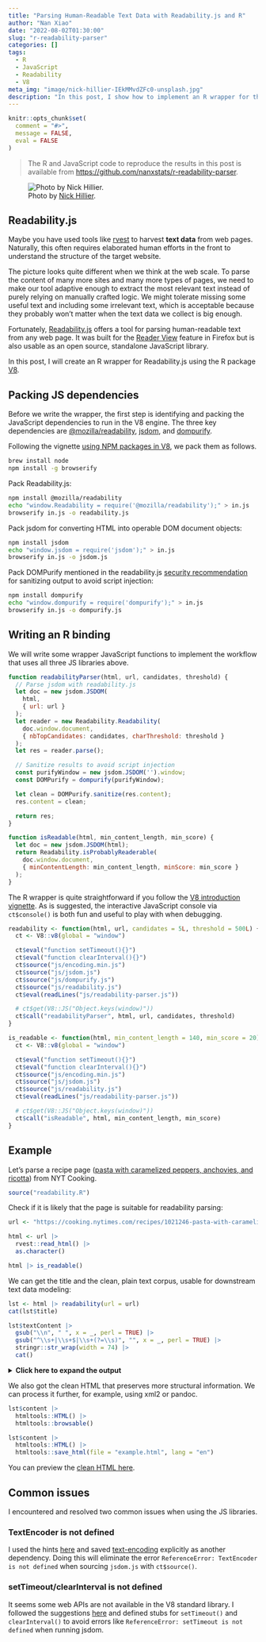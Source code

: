 ```yaml
---
title: "Parsing Human-Readable Text Data with Readability.js and R"
author: "Nan Xiao"
date: "2022-08-02T01:30:00"
slug: "r-readability-parser"
categories: []
tags:
  - R
  - JavaScript
  - Readability
  - V8
meta_img: "image/nick-hillier-IEkMMvdZFc0-unsplash.jpg"
description: "In this post, I show how to implement an R wrapper for the JavaScript library Readability.js using the R package V8. The parser allows extracting human-readable text data from any web page."
---
```


```r
knitr::opts_chunk$set(
  comment = "#>",
  message = FALSE,
  eval = FALSE
)
```

> The R and JavaScript code to reproduce the results in this post is available from
> <https://github.com/nanxstats/r-readability-parser>.

![Photo by [Nick Hillier](https://unsplash.com/photos/IEkMMvdZFc0).](/image/nick-hillier-IEkMMvdZFc0-unsplash.jpg)

## Readability.js

Maybe you have used tools like [rvest](https://rvest.tidyverse.org/) to
harvest **text data** from web pages. Naturally, this often requires
elaborated human efforts in the front to understand the structure of
the target website.

The picture looks quite different when we think at the web scale.
To parse the content of many more sites and many more types of pages,
we need to make our tool adaptive enough to extract the most relevant
text instead of purely relying on manually crafted logic.
We might tolerate missing some useful text and including some
irrelevant text, which is acceptable because they probably won't matter
when the text data we collect is big enough.

Fortunately, [Readability.js](https://github.com/mozilla/readability)
offers a tool for parsing human-readable text from any web page.
It was built for the [Reader View](https://support.mozilla.org/en-US/kb/firefox-reader-view-clutter-free-web-pages) feature in Firefox but
is also usable as an open source, standalone JavaScript library.

In this post, I will create an R wrapper for Readability.js using the
R package [V8](https://github.com/jeroen/V8).

## Packing JS dependencies

Before we write the wrapper, the first step is identifying and packing the
JavaScript dependencies to run in the V8 engine. The three key dependencies
are [@mozilla/readability](https://www.npmjs.com/package/@mozilla/readability),
[jsdom](https://www.npmjs.com/package/jsdom),
and [dompurify](https://www.npmjs.com/package/dompurify).

Following the vignette
[using NPM packages in V8](https://cran.r-project.org/web/packages/V8/vignettes/npm.html),
we pack them as follows.

```bash
brew install node
npm install -g browserify
```

Pack Readability.js:

```bash
npm install @mozilla/readability
echo "window.Readability = require('@mozilla/readability');" > in.js
browserify in.js -o readability.js
```

Pack jsdom for converting HTML into operable DOM document objects:

```bash
npm install jsdom
echo "window.jsdom = require('jsdom');" > in.js
browserify in.js -o jsdom.js
```

Pack DOMPurify mentioned in the readability.js
[security recommendation](https://github.com/mozilla/readability#security)
for sanitizing output to avoid script injection:

```bash
npm install dompurify
echo "window.dompurify = require('dompurify');" > in.js
browserify in.js -o dompurify.js
```

## Writing an R binding

We will write some wrapper JavaScript functions to implement the workflow
that uses all three JS libraries above.

```js
function readabilityParser(html, url, candidates, threshold) {
  // Parse jsdom with readability.js
  let doc = new jsdom.JSDOM(
    html,
    { url: url }
  );
  let reader = new Readability.Readability(
    doc.window.document,
    { nbTopCandidates: candidates, charThreshold: threshold }
  );
  let res = reader.parse();

  // Sanitize results to avoid script injection
  const purifyWindow = new jsdom.JSDOM('').window;
  const DOMPurify = dompurify(purifyWindow);

  let clean = DOMPurify.sanitize(res.content);
  res.content = clean;

  return res;
}

function isReadable(html, min_content_length, min_score) {
  let doc = new jsdom.JSDOM(html);
  return Readability.isProbablyReaderable(
    doc.window.document,
    { minContentLength: min_content_length, minScore: min_score }
  );
}
```

The R wrapper is quite straightforward if you follow the
[V8 introduction vignette](https://cran.r-project.org/web/packages/V8/vignettes/v8_intro.html).
As is suggested, the interactive JavaScript console via `ct$console()`
is both fun and useful to play with when debugging.

```r
readability <- function(html, url, candidates = 5L, threshold = 500L) {
  ct <- V8::v8(global = "window")

  ct$eval("function setTimeout(){}")
  ct$eval("function clearInterval(){}")
  ct$source("js/encoding.min.js")
  ct$source("js/jsdom.js")
  ct$source("js/dompurify.js")
  ct$source("js/readability.js")
  ct$eval(readLines("js/readability-parser.js"))

  # ct$get(V8::JS("Object.keys(window)"))
  ct$call("readabilityParser", html, url, candidates, threshold)
}

is_readable <- function(html, min_content_length = 140, min_score = 20) {
  ct <- V8::v8(global = "window")

  ct$eval("function setTimeout(){}")
  ct$eval("function clearInterval(){}")
  ct$source("js/encoding.min.js")
  ct$source("js/jsdom.js")
  ct$source("js/readability.js")
  ct$eval(readLines("js/readability-parser.js"))

  # ct$get(V8::JS("Object.keys(window)"))
  ct$call("isReadable", html, min_content_length, min_score)
}
```

## Example

Let's parse a recipe page
([pasta with caramelized peppers, anchovies, and ricotta](https://cooking.nytimes.com/recipes/1021246-pasta-with-caramelized-peppers-anchovies-and-ricotta))
from NYT Cooking.

```r
source("readability.R")
```

Check if it is likely that the page is suitable for readability parsing:

```r
url <- "https://cooking.nytimes.com/recipes/1021246-pasta-with-caramelized-peppers-anchovies-and-ricotta"

html <- url |>
  rvest::read_html() |>
  as.character()

html |> is_readable()
```

We can get the title and the clean, plain text corpus, usable for
downstream text data modeling:

```r
lst <- html |> readability(url = url)
cat(lst$title)
```

```r
lst$textContent |>
  gsub("\\n", " ", x = _, perl = TRUE) |>
  gsub("^\\s+|\\s+$|\\s+(?=\\s)", "", x = _, perl = TRUE) |>
  stringr::str_wrap(width = 74) |>
  cat()
```

<details>
<summary>**Click here to expand the output**</summary>

```css
details > summary {
    border: 1px solid #6c757d;
    border-radius: 0.25rem;
    padding: 1rem;
}
```

```r
lst$textContent |>
  gsub("\\n", " ", x = _, perl = TRUE) |>
  gsub("^\\s+|\\s+$|\\s+(?=\\s)", "", x = _, perl = TRUE) |>
  stringr::str_wrap(width = 74) |>
  cat()
```

</details>

<p></p>

We also got the clean HTML that preserves more structural information.
We can process it further, for example, using xml2 or pandoc.

```r
lst$content |>
  htmltools::HTML() |>
  htmltools::browsable()
```

```r
lst$content |>
  htmltools::HTML() |>
  htmltools::save_html(file = "example.html", lang = "en")
```

You can preview the [clean HTML here](example.html).

## Common issues

I encountered and resolved two common issues when using the JS libraries.

### TextEncoder is not defined

I used the hints
[here](https://gist.github.com/tim-salabim/a9740baae9ab879b0c79893132d959a3)
and saved [text-encoding](https://cdn.jsdelivr.net/npm/text-encoding@0.7.0/lib/encoding.min.js)
explicitly as another dependency. Doing this will eliminate the error
`ReferenceError: TextEncoder is not defined`
when sourcing `jsdom.js` with `ct$source()`.

### setTimeout/clearInterval is not defined

It seems some web APIs are not available in the V8 standard library.
I followed the suggestions [here](https://github.com/jeroen/V8/issues/18)
and defined stubs for `setTimeout()` and `clearInterval()`
to avoid errors like `ReferenceError: setTimeout is not defined`
when running jsdom.
